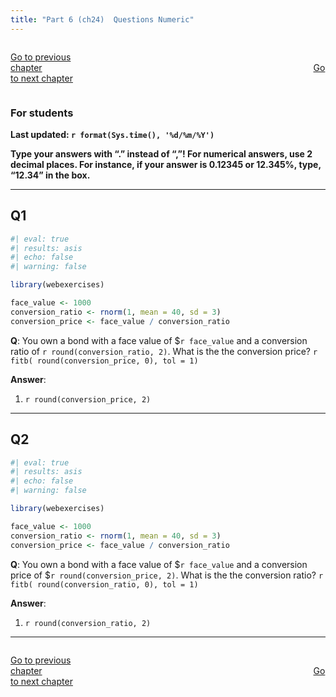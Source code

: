 ```yaml
---
title: "Part 6 (ch24)  Questions Numeric"
---
```


::: {style="display: flex; justify-content: space-between; width: 100%;"}
[Go to previous chapter](p5num.qmd){.btn .btn-primary role="button" data-toggle="tool" style="margin-right: 430px;"}
[Go to next chapter](p7num.qmd){.btn .btn-primary role="button" data-toggle="tool"}
:::


::: {.callout-note}
### For students

**Last updated: `r format(Sys.time(), '%d/%m/%Y')`  **

**Type your answers with "." instead of ","! For numerical answers, use 2 decimal places. For instance, if your answer is 0.12345 or 12.345%, type, "12.34" in the box.**

:::


___


## Q1

```r
#| eval: true
#| results: asis
#| echo: false
#| warning: false

library(webexercises)

face_value <- 1000
conversion_ratio <- rnorm(1, mean = 40, sd = 3)
conversion_price <- face_value / conversion_ratio
```

**Q**: You own a bond with a face value of $`r face_value` and a conversion ratio of `r round(conversion_ratio, 2)`.
What is the the conversion price? `r fitb( round(conversion_price, 0), tol = 1)`

**Answer**:

1) `r round(conversion_price, 2)`

___

## Q2
```r
#| eval: true
#| results: asis
#| echo: false
#| warning: false

library(webexercises)

face_value <- 1000
conversion_ratio <- rnorm(1, mean = 40, sd = 3)
conversion_price <- face_value / conversion_ratio

```

**Q**: You own a bond with a face value of $`r face_value` and a conversion price of $`r round(conversion_price, 2)`.
What is the the conversion ratio? `r fitb( round(conversion_ratio, 0), tol = 1)`

**Answer**:

1) `r round(conversion_ratio, 2)`



___


::: {style="display: flex; justify-content: space-between; width: 100%;"}
[Go to previous chapter](p5num.qmd){.btn .btn-primary role="button" data-toggle="tool" style="margin-right: 430px;"}
[Go to next chapter](p7num.qmd){.btn .btn-primary role="button" data-toggle="tool"}
:::